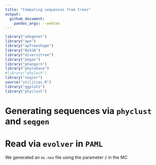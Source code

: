 ```yaml
---
title: "Computing sequences from trees"
output:
  github_document:
    pandoc_args: --webtex
---
```


```r
library("adegenet")
library("ape")
library("apTreeshape")
library("BoSSA")
library("diversitree")
library("pegas")
library("phangorn")
library("phylobase")
#library("phyloch")
library("seqinr")
source("utilities.R")
library("ggplot2")
library("phyclust")
```

# Generating sequences via `phyclust` and `seqgen` 

# Read via `evolver` in `PAML`

We generated an `mc.nex` file using the parameter `2` in the MC
```r

```

